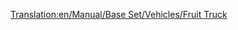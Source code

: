 [[Translation:en/Manual/Base Set/Vehicles/Fruit Truck]]
{{pl/wagony|Picture=[[File:en/Fruittruck.png]]
|Name=Wagon na owoce
|NormalCost=£1,066 ($2,132)
|NormalWeight=18 / 43 t
|NormalCapacity=25 ton owoców
|MonoCost="
|MonoWeight=18 / 48 t
|MonoCapacity=30 tonnes of fruit
|MagCost="
|MagWeight=18 / 50 t
|MagCapacity=32 tonnes of fruit
|Description='Fracht' <small>''(truck i)''</small> z owocami jest używany głównie do zaopatrywania [[pl/Manual/Base Set/Economy/Przetwórnia żywności|przetwórni <small>''(factories)''</small> żywności]] na pustyni.
}}